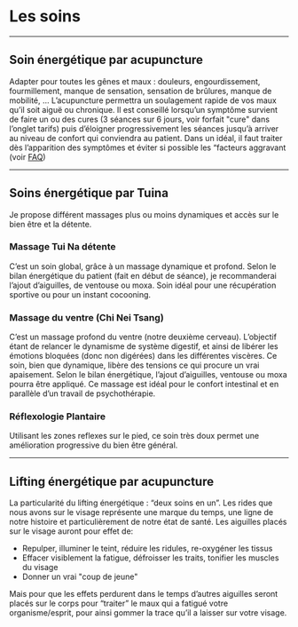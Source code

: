 # Les soins

---

## Soin énergétique par acupuncture

Adapter pour toutes les gênes et maux : douleurs, engourdissement, fourmillement, manque de sensation, sensation de brûlures, manque de mobilité, … L’acupuncture permettra un soulagement rapide de vos maux qu’il soit aiguë ou chronique. Il est conseillé lorsqu’un symptôme survient de faire un ou des cures (3 séances sur 6 jours, voir forfait "cure" dans l’onglet tarifs) puis d’éloigner progressivement les séances jusqu’à arriver au niveau de confort qui conviendra au patient.
Dans un idéal, il faut traiter dès l’apparition des symptômes et éviter si possible les “facteurs aggravant (voir [FAQ](/faq))

---

## Soins énergétique par Tuina

Je propose différent massages plus ou moins dynamiques et accès sur le bien être et la détente.


### Massage Tui Na détente

C’est un soin global, grâce à un massage dynamique et profond. Selon le bilan énergétique du patient (fait en début de séance), je recommanderai l’ajout d’aiguilles, de ventouse ou moxa. Soin idéal pour une récupération sportive ou pour un instant cocooning.

### Massage du ventre (Chi Nei Tsang)

C’est un massage profond du ventre (notre deuxième cerveau). L’objectif étant de relancer le dynamisme de système digestif, et ainsi de libérer les émotions bloquées (donc non digérées) dans les différentes viscères. Ce soin, bien que dynamique, libère des tensions ce qui procure un vrai apaisement. Selon le bilan énergétique, l’ajout d’aiguilles, ventouse ou moxa pourra être appliqué. Ce massage est idéal pour le confort intestinal et en parallèle d’un travail de psychothérapie.
 
### Réflexologie Plantaire

Utilisant les zones reflexes sur le pied, ce soin très doux permet une amélioration progressive du bien être général.

---

## Lifting énergétique par acupuncture

La particularité du lifting énergétique : “deux soins en un”. Les rides que nous avons sur le visage représente une marque du temps, une ligne de notre histoire et particulièrement de notre état de santé. Les aiguilles placés sur le visage auront pour effet de:
- Repulper, illuminer le teint, réduire les ridules, re-oxygéner les tissus
- Effacer visiblement la fatigue, défroisser les traits, tonifier les muscles du visage
- Donner un vrai "coup de jeune"

Mais pour que les effets perdurent dans le temps d’autres aiguilles seront placés sur le corps pour “traiter” le maux qui a fatigué votre organisme/esprit, pour ainsi gommer la trace qu’il a laisser sur votre visage. 
